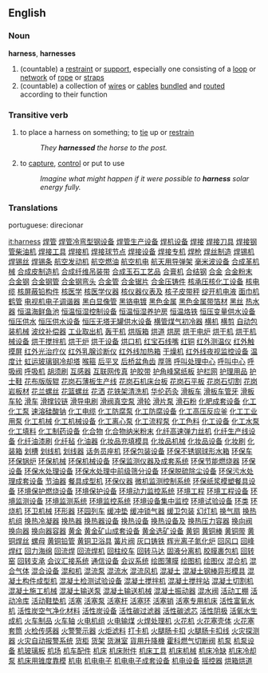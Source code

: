==English==

===Noun===
'''harness''', '''harnesses'''
#(countable) a [[restraint]] or [[support]], especially one consisting of a [[loop]] or [[network]] of [[rope]] or [[straps]]
#(countable) a collection of [[wires]] or [[cables]] [[bundle]]d and [[route]]d according to their function

===Transitive verb===
#to place a harness on something; to [[tie]] up or [[restrain]]
#:''They '''harnessed''' the horse to the post.''
#to [[capture]], [[control]] or put to use
#:''Imagine what might happen if it were possible to '''harness''' solar energy fully.''


===Translations===
{{checktrans}}
portuguese: direcionar

[[it:harness]]
[http://www.13288888888.com/jixie011/001.htm 焊管]
[http://www.13288888888.com/jixie011/002.htm 焊管冷弯型钢设备]
[http://www.13288888888.com/jixie011/003.htm 焊管生产设备]
[http://www.13288888888.com/jixie011/004.htm 焊机设备]
[http://www.13288888888.com/jixie011/005.htm 焊接]
[http://www.13288888888.com/jixie011/006.htm 焊接刀具]
[http://www.13288888888.com/jixie011/007.htm 焊接钢管柴油机]
[http://www.13288888888.com/jixie011/008.htm 焊接工具]
[http://www.13288888888.com/jixie011/009.htm 焊接机]
[http://www.13288888888.com/jixie011/010.htm 焊接球节点]
[http://www.13288888888.com/jixie011/011.htm 焊接设备]
[http://www.13288888888.com/jixie011/012.htm 焊接专机]
[http://www.13288888888.com/jixie011/013.htm 焊枪]
[http://www.13288888888.com/jixie011/014.htm 焊丝制造]
[http://www.13288888888.com/jixie011/015.htm 焊锡机]
[http://www.13288888888.com/jixie011/016.htm 焊锡丝]
[http://www.13288888888.com/jixie011/017.htm 焊锡条]
[http://www.13288888888.com/jixie011/018.htm 航空发动机]
[http://www.13288888888.com/jixie011/019.htm 航空燃油]
[http://www.13288888888.com/jixie011/020.htm 航空机电]
[http://www.13288888888.com/jixie011/021.htm 航天用导弹架]
[http://www.13288888888.com/jixie011/022.htm 毫米波设备]
[http://www.13288888888.com/jixie011/023.htm 合成革机械]
[http://www.13288888888.com/jixie011/024.htm 合成皮制造机]
[http://www.13288888888.com/jixie011/025.htm 合成纤维吊装带]
[http://www.13288888888.com/jixie011/026.htm 合成玉石工艺品]
[http://www.13288888888.com/jixie011/027.htm 合膏机]
[http://www.13288888888.com/jixie011/028.htm 合结钢]
[http://www.13288888888.com/jixie011/029.htm 合金]
[http://www.13288888888.com/jixie011/030.htm 合金粉末]
[http://www.13288888888.com/jixie011/031.htm 合金钢]
[http://www.13288888888.com/jixie011/032.htm 合金钢管]
[http://www.13288888888.com/jixie011/033.htm 合金钢弯头]
[http://www.13288888888.com/jixie011/034.htm 合金管]
[http://www.13288888888.com/jixie011/035.htm 合金锯片]
[http://www.13288888888.com/jixie011/036.htm 合金压铸件]
[http://www.13288888888.com/jixie011/037.htm 核承压核化工设备]
[http://www.13288888888.com/jixie011/038.htm 核电缆]
[http://www.13288888888.com/jixie011/039.htm 核屏蔽铅构件]
[http://www.13288888888.com/jixie011/040.htm 核医学]
[http://www.13288888888.com/jixie011/041.htm 核医学仪器]
[http://www.13288888888.com/jixie011/042.htm 核仪器仪表及]
[http://www.13288888888.com/jixie011/043.htm 核子皮带秤]
[http://www.13288888888.com/jixie011/044.htm 绽开机电液]
[http://www.13288888888.com/jixie011/045.htm 面巾机]
[http://www.13288888888.com/jixie011/046.htm 鹤管]
[http://www.13288888888.com/jixie011/047.htm 电视机电子调谐器]
[http://www.13288888888.com/jixie011/048.htm 黑白显像管]
[http://www.13288888888.com/jixie011/049.htm 黑铬电镀]
[http://www.13288888888.com/jixie011/050.htm 黑色金属]
[http://www.13288888888.com/jixie011/051.htm 黑色金属带箔材]
[http://www.13288888888.com/jixie011/052.htm 黑丝]
[http://www.13288888888.com/jixie011/053.htm 热水器]
[http://www.13288888888.com/jixie011/054.htm 恒温海鲜鱼池]
[http://www.13288888888.com/jixie011/055.htm 恒温恒湿控制设备]
[http://www.13288888888.com/jixie011/056.htm 恒温恒湿养护房]
[http://www.13288888888.com/jixie011/057.htm 恒温烙铁]
[http://www.13288888888.com/jixie011/058.htm 恒压变量供水设备]
[http://www.13288888888.com/jixie011/059.htm 恒压供水]
[http://www.13288888888.com/jixie011/060.htm 恒压供水设备]
[http://www.13288888888.com/jixie011/061.htm 恒压无塔无罐供水设备]
[http://www.13288888888.com/jixie011/062.htm 横管煤气初冷器]
[http://www.13288888888.com/jixie011/063.htm 横机]
[http://www.13288888888.com/jixie011/064.htm 横剪]
[http://www.13288888888.com/jixie011/065.htm 自动包装机械]
[http://www.13288888888.com/jixie011/066.htm 波纹补偿器]
[http://www.13288888888.com/jixie011/067.htm 工业取出机]
[http://www.13288888888.com/jixie011/068.htm 轰干机]
[http://www.13288888888.com/jixie011/069.htm 烘版箱]
[http://www.13288888888.com/jixie011/070.htm 烘道]
[http://www.13288888888.com/jixie011/071.htm 烘房]
[http://www.13288888888.com/jixie011/072.htm 烘干电炉]
[http://www.13288888888.com/jixie011/073.htm 烘干机]
[http://www.13288888888.com/jixie011/074.htm 烘干机械设备]
[http://www.13288888888.com/jixie011/075.htm 烘干搅拌机]
[http://www.13288888888.com/jixie011/076.htm 烘干炉]
[http://www.13288888888.com/jixie011/077.htm 烘干设备]
[http://www.13288888888.com/jixie011/078.htm 烘口机]
[http://www.13288888888.com/jixie011/079.htm 红宝石线嘴]
[http://www.13288888888.com/jixie011/080.htm 红铜]
[http://www.13288888888.com/jixie011/081.htm 红外测温仪]
[http://www.13288888888.com/jixie011/082.htm 红外触摸屏]
[http://www.13288888888.com/jixie011/083.htm 红外光治疗仪]
[http://www.13288888888.com/jixie011/084.htm 红外乳腺诊断仪]
[http://www.13288888888.com/jixie011/085.htm 红外线加热箱]
[http://www.13288888888.com/jixie011/086.htm 干燥机]
[http://www.13288888888.com/jixie011/087.htm 红外线夜视监控设备]
[http://www.13288888888.com/jixie011/088.htm 温度计]
[http://www.13288888888.com/jixie011/089.htm 虹运玻璃钢冷却塔]
[http://www.13288888888.com/jixie011/090.htm 喉箍]
[http://www.13288888888.com/jixie011/091.htm 后平叉]
[http://www.13288888888.com/jixie011/092.htm 后桥盆角齿]
[http://www.13288888888.com/jixie011/093.htm 厚筛]
[http://www.13288888888.com/jixie011/094.htm 呼叫处理中心]
[http://www.13288888888.com/jixie011/095.htm 呼叫中心]
[http://www.13288888888.com/jixie011/096.htm 呼吸阀]
[http://www.13288888888.com/jixie011/097.htm 呼吸机]
[http://www.13288888888.com/jixie011/098.htm 胡须刷]
[http://www.13288888888.com/jixie011/099.htm 互感器]
[http://www.13288888888.com/jixie011/100.htm 互联网传真]
[http://www.13288888888.com/jixie011/101.htm 护胶带]
[http://www.13288888888.com/jixie011/102.htm 护角峰窝纸板]
[http://www.13288888888.com/jixie011/103.htm 护栏网]
[http://www.13288888888.com/jixie011/104.htm 护理用品]
[http://www.13288888888.com/jixie011/105.htm 护士鞋]
[http://www.13288888888.com/jixie011/106.htm 花布版版辊]
[http://www.13288888888.com/jixie011/107.htm 花岗石薄板生产线]
[http://www.13288888888.com/jixie011/108.htm 花岗石机床台板]
[http://www.13288888888.com/jixie011/109.htm 花岗石平板]
[http://www.13288888888.com/jixie011/110.htm 花岗石切割]
[http://www.13288888888.com/jixie011/111.htm 花岗岩板材]
[http://www.13288888888.com/jixie011/112.htm 花兰螺丝]
[http://www.13288888888.com/jixie011/113.htm 花篮螺丝]
[http://www.13288888888.com/jixie011/114.htm 花洒]
[http://www.13288888888.com/jixie011/115.htm 花铁架清洗机]
[http://www.13288888888.com/jixie011/116.htm 华伦药灸]
[http://www.13288888888.com/jixie011/117.htm 滑板车]
[http://www.13288888888.com/jixie011/118.htm 滑板车管牙]
[http://www.13288888888.com/jixie011/119.htm 滑板车轮]
[http://www.13288888888.com/jixie011/120.htm 滑车]
[http://www.13288888888.com/jixie011/121.htm 滑撑铰链]
[http://www.13288888888.com/jixie011/122.htm 滑导电刷]
[http://www.13288888888.com/jixie011/123.htm 滑阀真空泵]
[http://www.13288888888.com/jixie011/124.htm 滑轮]
[http://www.13288888888.com/jixie011/125.htm 滑片泵]
[http://www.13288888888.com/jixie011/126.htm 滑石粉]
[http://www.13288888888.com/jixie011/127.htm 化肥成套设备]
[http://www.13288888888.com/jixie011/128.htm 化工]
[http://www.13288888888.com/jixie011/129.htm 化工泵]
[http://www.13288888888.com/jixie011/130.htm 速溶硅酸钠]
[http://www.13288888888.com/jixie011/131.htm 化工电缆] 
[http://www.13288888888.com/jixie011/132.htm 化工防腐泵] 
[http://www.13288888888.com/jixie011/133.htm 化工防腐设备] 
[http://www.13288888888.com/jixie011/134.htm 化工高压反应釜] 
[http://www.13288888888.com/jixie011/135.htm 化工工业用泵] 
[http://www.13288888888.com/jixie011/136.htm 化工机械]
[http://www.13288888888.com/jixie011/137.htm 化工机械设备] 
[http://www.13288888888.com/jixie011/138.htm 化工离心泵]
[http://www.13288888888.com/jixie011/139.htm 化工流程泵] 
[http://www.13288888888.com/jixie011/140.htm 化工色料]
[http://www.13288888888.com/jixie011/141.htm 化工设备] 
[http://www.13288888888.com/jixie011/142.htm 化工水泵] 
[http://www.13288888888.com/jixie011/143.htm 化工填料] 
[http://www.13288888888.com/jixie011/144.htm 化工制药设备] 
[http://www.13288888888.com/jixie011/145.htm 化合物] 
[http://www.13288888888.com/jixie011/146.htm 化合物纳米粉末] 
[http://www.13288888888.com/jixie011/147.htm 化纤高速弹力丝机] 
[http://www.13288888888.com/jixie011/148.htm 化纤生产线设备] 
[http://www.13288888888.com/jixie011/149.htm 化纤油漆刷] 
[http://www.13288888888.com/jixie011/150.htm 化纤毡] 
[http://www.13288888888.com/jixie011/151.htm 化油器] 
[http://www.13288888888.com/jixie011/152.htm 化妆品充填模具] 
[http://www.13288888888.com/jixie011/153.htm 化妆品机械] 
[http://www.13288888888.com/jixie011/154.htm 化妆品设备] 
[http://www.13288888888.com/jixie011/155.htm 化妆刷] 
[http://www.13288888888.com/jixie011/156.htm 化装箱] 
[http://www.13288888888.com/jixie011/157.htm 划槽]
[http://www.13288888888.com/jixie011/158.htm 划线机]
[http://www.13288888888.com/jixie011/159.htm 划线器]
[http://www.13288888888.com/jixie011/160.htm 话务员座机]
[http://www.13288888888.com/jixie011/161.htm 环保包装设备]
[http://www.13288888888.com/jixie011/162.htm 环保不锈钢球形水箱]
[http://www.13288888888.com/jixie011/163.htm 环保车]
[http://www.13288888888.com/jixie011/164.htm 环保锅炉]
[http://www.13288888888.com/jixie011/165.htm 环保机械]
[http://www.13288888888.com/jixie011/166.htm 环保机械设备]
[http://www.13288888888.com/jixie011/167.htm 环保监测仪器及成套系统]
[http://www.13288888888.com/jixie011/168.htm 环保节能燃烧器]
[http://www.13288888888.com/jixie011/169.htm 环保设备]
[http://www.13288888888.com/jixie011/170.htm 环保水处理设备]
[http://www.13288888888.com/jixie011/171.htm 环保水处理中前级筛分设备]
[http://www.13288888888.com/jixie011/172.htm 环保脱硫除尘设备]
[http://www.13288888888.com/jixie011/173.htm 环保污水处理成套设备]
[http://www.13288888888.com/jixie011/174.htm 节油器]
[http://www.13288888888.com/jixie011/175.htm 餐具成型机]
[http://www.13288888888.com/jixie011/176.htm 环保仪器]
[http://www.13288888888.com/jixie011/177.htm 微机监测控制系统]
[http://www.13288888888.com/jixie011/178.htm 环保纸浆模塑餐具设备]
[http://www.13288888888.com/jixie011/179.htm 环境保护燃烧设备]
[http://www.13288888888.com/jixie011/180.htm 环境保护设备]
[http://www.13288888888.com/jixie011/181.htm 环境动力监控系统]
[http://www.13288888888.com/jixie011/182.htm 环境工程]
[http://www.13288888888.com/jixie011/183.htm 环境工程设备]
[http://www.13288888888.com/jixie011/184.htm 环境监测设备]
[http://www.13288888888.com/jixie011/185.htm 环境监测系统]
[http://www.13288888888.com/jixie011/186.htm 环境监控系统]
[http://www.13288888888.com/jixie011/187.htm 环境设备集中监控]
[http://www.13288888888.com/jixie011/188.htm 环境试验设备]
[http://www.13288888888.com/jixie011/189.htm 环类]
[http://www.13288888888.com/jixie011/190.htm 环烧机]
[http://www.13288888888.com/jixie011/191.htm 环卫机械]
[http://www.13288888888.com/jixie011/192.htm 环形器]
[http://www.13288888888.com/jixie011/193.htm 环园列车]
[http://www.13288888888.com/jixie011/194.htm 缓冲垫]
[http://www.13288888888.com/jixie011/195.htm 缓冲锁气器]
[http://www.13288888888.com/jixie011/196.htm 缓卫包装]
[http://www.13288888888.com/jixie011/197.htm 幻灯机]
[http://www.13288888888.com/jixie011/198.htm 换气扇]
[http://www.13288888888.com/jixie011/199.htm 换热机组]
[http://www.13288888888.com/jixie011/200.htm 换热冷凝器]
[http://www.13288888888.com/jixie011/201.htm 换热器]
[http://www.13288888888.com/jixie011/202.htm 换热器设备]
[http://www.13288888888.com/jixie011/203.htm 换热设备]
[http://www.13288888888.com/jixie011/204.htm 换热设备及]
[http://www.13288888888.com/jixie011/205.htm 换热压力容器]
[http://www.13288888888.com/jixie011/206.htm 换向阀]
[http://www.13288888888.com/jixie011/207.htm 换向器]
[http://www.13288888888.com/jixie011/208.htm 换向器容器]
[http://www.13288888888.com/jixie011/209.htm 黄金]
[http://www.13288888888.com/jixie011/210.htm 黄金矿山成套设备]
[http://www.13288888888.com/jixie011/211.htm 黄金选矿设备]
[http://www.13288888888.com/jixie011/212.htm 黄铜]
[http://www.13288888888.com/jixie011/213.htm 黄铜棒]
[http://www.13288888888.com/jixie011/214.htm 黄铜带]
[http://www.13288888888.com/jixie011/215.htm 黄铜焊丝]
[http://www.13288888888.com/jixie011/216.htm 螺母]
[http://www.13288888888.com/jixie011/217.htm 黄铜铅管]
[http://www.13288888888.com/jixie011/218.htm 黄铜卫浴具]
[http://www.13288888888.com/jixie011/219.htm 簧片阀]
[http://www.13288888888.com/jixie011/220.htm 灰口铸铁]
[http://www.13288888888.com/jixie011/221.htm 辉光离子氮化炉]
[http://www.13288888888.com/jixie011/222.htm 回风口]
[http://www.13288888888.com/jixie011/223.htm 回峰焊红]
[http://www.13288888888.com/jixie011/224.htm 回力海绵]
[http://www.13288888888.com/jixie011/225.htm 回流焊]
[http://www.13288888888.com/jixie011/226.htm 回流焊机]
[http://www.13288888888.com/jixie011/227.htm 回柱绞车]
[http://www.13288888888.com/jixie011/228.htm 回转马达]
[http://www.13288888888.com/jixie011/229.htm 固液分离机]
[http://www.13288888888.com/jixie011/230.htm 胶膜裹包机]
[http://www.13288888888.com/jixie011/231.htm 回转窑]
[http://www.13288888888.com/jixie011/232.htm 回转支承]
[http://www.13288888888.com/jixie011/233.htm 会议汇接系统]
[http://www.13288888888.com/jixie011/234.htm 通信设备]
[http://www.13288888888.com/jixie011/235.htm 会议系统]
[http://www.13288888888.com/jixie011/236.htm 绘图薄膜]
[http://www.13288888888.com/jixie011/237.htm 绘图机]
[http://www.13288888888.com/jixie011/238.htm 绘图仪]
[http://www.13288888888.com/jixie011/239.htm 混合机]
[http://www.13288888888.com/jixie011/240.htm 混合气体]
[http://www.13288888888.com/jixie011/241.htm 混合设备]
[http://www.13288888888.com/jixie011/242.htm 混和机]
[http://www.13288888888.com/jixie011/243.htm 混流泵]
[http://www.13288888888.com/jixie011/244.htm 混流水]
[http://www.13288888888.com/jixie011/245.htm 混流风机]
[http://www.13288888888.com/jixie011/246.htm 混凝土]
[http://www.13288888888.com/jixie011/247.htm 混凝土钢棒异形模具]
[http://www.13288888888.com/jixie011/248.htm 混凝土构件成型机]
[http://www.13288888888.com/jixie011/249.htm 混凝土检测试验设备]
[http://www.13288888888.com/jixie011/250.htm 混凝土搅拌机]
[http://www.13288888888.com/jixie011/251.htm 混凝土搅拌站]
[http://www.13288888888.com/jixie011/252.htm 混凝土切割机]
[http://www.13288888888.com/jixie011/253.htm 混凝土施工机械]
[http://www.13288888888.com/jixie011/254.htm 混凝土输送泵]
[http://www.13288888888.com/jixie011/255.htm 混凝土输送机械]
[http://www.13288888888.com/jixie011/256.htm 混凝土振动器]
[http://www.13288888888.com/jixie011/257.htm 混水阀]
[http://www.13288888888.com/jixie011/258.htm 活动工棚]
[http://www.13288888888.com/jixie011/259.htm 活动冷库]
[http://www.13288888888.com/jixie011/260.htm 活动鞋垫机]
[http://www.13288888888.com/jixie011/261.htm 活塞]
[http://www.13288888888.com/jixie011/262.htm 活塞泵]
[http://www.13288888888.com/jixie011/263.htm 活塞杆]
[http://www.13288888888.com/jixie011/264.htm 活塞环]
[http://www.13288888888.com/jixie011/265.htm 活塞销]
[http://www.13288888888.com/jixie011/266.htm 活塞专用机床]
[http://www.13288888888.com/jixie011/267.htm 活性富氧水机]
[http://www.13288888888.com/jixie011/268.htm 活性炭空气净化材料]
[http://www.13288888888.com/jixie011/269.htm 活性炭设备]
[http://www.13288888888.com/jixie011/270.htm 活性碳过滤器]
[http://www.13288888888.com/jixie011/271.htm 活性碳滤芯]
[http://www.13288888888.com/jixie011/272.htm 活性阴极]
[http://www.13288888888.com/jixie011/273.htm 活氧水生成机]
[http://www.13288888888.com/jixie011/274.htm 火车制品]
[http://www.13288888888.com/jixie011/275.htm 火车轴]
[http://www.13288888888.com/jixie011/276.htm 火电机组]
[http://www.13288888888.com/jixie011/277.htm 火电输煤]
[http://www.13288888888.com/jixie011/278.htm 火焊处理机]
[http://www.13288888888.com/jixie011/279.htm 火花机]
[http://www.13288888888.com/jixie011/280.htm 火花塞壳体]
[http://www.13288888888.com/jixie011/281.htm 火花塞套筒]
[http://www.13288888888.com/jixie011/282.htm 火检传感器]
[http://www.13288888888.com/jixie011/283.htm 火警警示器]
[http://www.13288888888.com/jixie011/284.htm 火炬滤料]
[http://www.13288888888.com/jixie011/285.htm 打卡机]
[http://www.13288888888.com/jixie011/286.htm 火腿肠卡扣]
[http://www.13288888888.com/jixie011/287.htm 火腿肠卡扣线]
[http://www.13288888888.com/jixie011/288.htm 火灾探测器]
[http://www.13288888888.com/jixie011/289.htm 火灾自动报警系统]
[http://www.13288888888.com/jixie011/290.htm 货柜]
[http://www.13288888888.com/jixie011/291.htm 货架]
[http://www.13288888888.com/jixie011/292.htm 货淋室]
[http://www.13288888888.com/jixie011/293.htm 貨用升降機]
[http://www.13288888888.com/jixie011/294.htm 霍科燃气切断阀]
[http://www.13288888888.com/jixie011/295.htm 机泵]
[http://www.13288888888.com/jixie011/296.htm 机泵设备]
[http://www.13288888888.com/jixie011/297.htm 机玻璃板]
[http://www.13288888888.com/jixie011/298.htm 机场]
[http://www.13288888888.com/jixie011/299.htm 机车配件]
[http://www.13288888888.com/jixie011/300.htm 机床]
[http://www.13288888888.com/jixie011/301.htm 机床附件]
[http://www.13288888888.com/jixie011/302.htm 机床工具]
[http://www.13288888888.com/jixie011/303.htm 机床机械]
[http://www.13288888888.com/jixie011/304.htm 机床冷缺]
[http://www.13288888888.com/jixie011/305.htm 机床冷却泵]
[http://www.13288888888.com/jixie011/306.htm 机床用锥度靠模]
[http://www.13288888888.com/jixie011/307.htm 机电]
[http://www.13288888888.com/jixie011/308.htm 机电电子]
[http://www.13288888888.com/jixie011/309.htm 机电电子成套设备]
[http://www.13288888888.com/jixie011/310.htm 机电设备] 
[http://www.13288888888.com/jixie011/311.htm 摇控器] 
[http://www.13288888888.com/jixie011/312.htm 烘箱烘道]